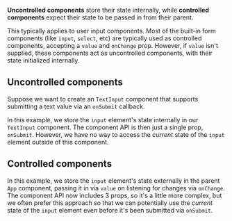 
**Uncontrolled components** store their state internally, while **controlled components** expect their state to be passed in from their parent.

This typically applies to user input components. Most of the built-in form components (like `input`, `select`, etc) are typically used as controlled components, accepting a `value` and `onChange` prop. However, if `value` isn't supplied, these components act as uncontrolled components, with their state initialized internally.

## Uncontrolled components

Suppose we want to create an `TextInput` component that supports submitting a text value via an `onSubmit` callback.

In this example, we store the `input` element's state internally in our `TextInput` component. The component API is then just a single prop, `onSubmit`. However, we have no way to access the _current_ state of the `input` element outside of this component.

<Example code={uncontrolledInput} />

## Controlled components

In this example, we store the `input` element's state externally in the parent `App` component, passing it in via `value` on listening for changes via `onChange`. The component API now includes 3 props, so it's a little more complex, but we often prefer this approach so that we can potentially use the _current_ state of the `input` element even before it's been submitted via `onSubmit`.

<Example code={controlledInput} />
